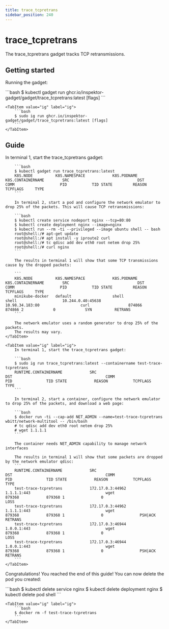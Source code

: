 ```yaml
---
title: trace_tcpretrans
sidebar_position: 240
---
```



# trace_tcpretrans

The trace_tcpretrans gadget tracks TCP retransmissions.

## Getting started

Running the gadget:

<Tabs groupId="env">
    <TabItem value="kubectl-gadget" label="kubectl gadget">
        ```bash
        $ kubectl gadget run ghcr.io/inspektor-gadget/gadget/trace_tcpretrans:latest [flags]
        ```
    </TabItem>

    <TabItem value="ig" label="ig">
        ```bash
        $ sudo ig run ghcr.io/inspektor-gadget/gadget/trace_tcpretrans:latest [flags]
        ```
    </TabItem>
</Tabs>

## Guide

<Tabs groupId="env">
    <TabItem value="kubectl-gadget" label="kubectl gadget">
        In terminal 1, start the trace_tcpretrans gadget:

        ```bash
        $ kubectl gadget run trace_tcpretrans:latest
        K8S.NODE          K8S.NAMESPACE            K8S.PODNAME              K8S.CONTAINERNAME        SRC                              DST                              COMM                    PID           TID STATE         REASON        TCPFLAGS     TYPE
        ```

        In terminal 2, start a pod and configure the network emulator to drop 25% of the packets. This will cause TCP retransmissions:

        ```bash
        $ kubectl create service nodeport nginx --tcp=80:80
        $ kubectl create deployment nginx --image=nginx
        $ kubectl run --rm -ti --privileged --image ubuntu shell -- bash
        root@shell:/# apt-get update
        root@shell:/# apt install -y iproute2 curl
        root@shell:/# tc qdisc add dev eth0 root netem drop 25%
        root@shell:/# curl nginx
        ```

        The results in terminal 1 will show that some TCP transmissions cause by the dropped packets:

        ```
        K8S.NODE          K8S.NAMESPACE            K8S.PODNAME              K8S.CONTAINERNAME        SRC                              DST                              COMM                    PID           TID STATE         REASON        TCPFLAGS     TYPE
        minikube-docker   default                  shell                    shell                    10.244.0.40:45638                10.98.34.183:80                  curl                 874866        874866 2             0             SYN          RETRANS
        ```

        The network emulator uses a random generator to drop 25% of the packets.
        The results may vary.
    </TabItem>

    <TabItem value="ig" label="ig">
        In terminal 1, start the trace_tcpretrans gadget:

        ```bash
        $ sudo ig run trace_tcpretrans:latest --containername test-trace-tcpretrans
        RUNTIME.CONTAINERNAME            SRC                                         DST                                         COMM                            PID               TID STATE            REASON           TCPFLAGS         TYPE
        ```

        In terminal 2, start a container, configure the network emulator to drop 25% of the packets, and download a web page:

        ```bash
        $ docker run -ti --cap-add NET_ADMIN --name=test-trace-tcpretrans wbitt/network-multitool -- /bin/bash
        # tc qdisc add dev eth0 root netem drop 25%
        # wget 1.1.1.1
        ```

        The container needs NET_ADMIN capability to manage network interfaces

        The results in terminal 1 will show that some packets are dropped by the network emulator qdisc:
        ```
        RUNTIME.CONTAINERNAME            SRC                                         DST                                         COMM                            PID               TID STATE            REASON           TCPFLAGS         TYPE
        test-trace-tcpretrans            172.17.0.3:44962                            1.1.1.1:443                                 wget                         879368            879368 1                0                                 LOSS
        test-trace-tcpretrans            172.17.0.3:44962                            1.1.1.1:443                                 wget                         879368            879368 1                0                PSH|ACK          RETRANS
        test-trace-tcpretrans            172.17.0.3:46944                            1.0.0.1:443                                 wget                         879368            879368 1                0                                 LOSS
        test-trace-tcpretrans            172.17.0.3:46944                            1.0.0.1:443                                 wget                         879368            879368 1                0                PSH|ACK          RETRANS
        ```
    </TabItem>
</Tabs>

Congratulations! You reached the end of this guide!
You can now delete the pod you created:

<Tabs groupId="env">
    <TabItem value="kubectl-gadget" label="kubectl gadget">
        ```bash
        $ kubectl delete service nginx
        $ kubectl delete deployment nginx
        $ kubectl delete pod shell
        ```
    </TabItem>

    <TabItem value="ig" label="ig">
        ```bash
        $ docker rm -f test-trace-tcpretrans
        ```
    </TabItem>
</Tabs>
